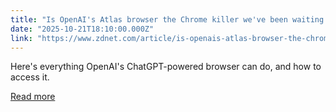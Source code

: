 ```yaml
---
title: "Is OpenAI's Atlas browser the Chrome killer we've been waiting for? Try it for yourself"
date: "2025-10-21T18:10:00.000Z"
link: "https://www.zdnet.com/article/is-openais-atlas-browser-the-chrome-killer-weve-been-waiting-for-try-it-for-yourself/"
---
```


Here's everything OpenAI's ChatGPT-powered browser can do, and how to access it.

[Read more](https://www.zdnet.com/article/is-openais-atlas-browser-the-chrome-killer-weve-been-waiting-for-try-it-for-yourself/)
